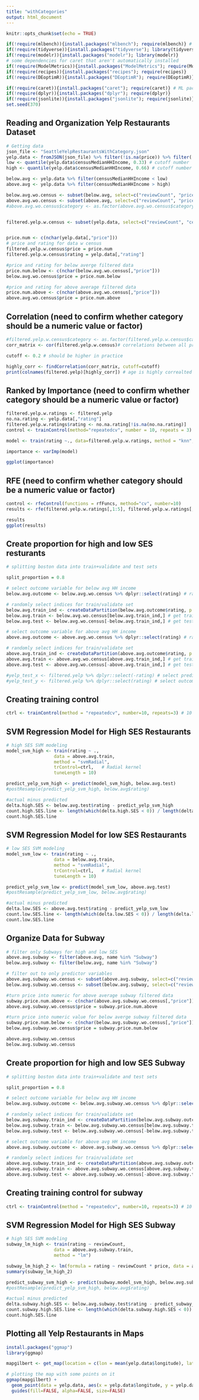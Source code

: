 ```yaml
---
title: "withCategories"
output: html_document
---
```


```r
knitr::opts_chunk$set(echo = TRUE)
```

```r
if(!require(mlbench)){install.packages("mlbench"); require(mlbench)} # common datasets to use
if(!require(tidyverse)){install.packages("tidyverse"); library(tidyverse)} 
if(!require(modelr)){install.packages("modelr"); library(modelr)} 
# some dependencies for caret that aren't automatically installed
if(!require(ModelMetrics)){install.packages("ModelMetrics"); require(ModelMetrics)}
if(!require(recipes)){install.packages("recipes"); require(recipes)}
if(!require(DEoptimR)){install.packages("DEoptimR"); require(DEoptimR)}

if(!require(caret)){install.packages("caret"); require(caret)} # ML package WITHOUT its dependencies. Should not take as long
if(!require(dplyr)){install.packages("dplyr"); require(dplyr)}
if(!require(jsonlite)){install.packages("jsonlite"); require(jsonlite)}
set.seed(370)
```

## Reading and Organization Yelp Restaurants Dataset
```r
# Getting data
json_file <- "SeattleYelpRestaurantsWithCategory.json"
yelp.data <- fromJSON(json_file) %>% filter(!is.na(price)) %>% filter(!is.na(reviewCount)) %>% filter(!is.na(censusMedianHHIncome)) %>% filter(!is.na(censusIncomePerCapita)) %>% filter(!is.na(censusGiniIndexOfInequality)) %>% filter(!is.na(rating)) %>% filter(!is.na(category)) 
low <- quantile(yelp.data$censusMedianHHIncome, 0.33) # cutoff number
high <- quantile(yelp.data$censusMedianHHIncome, 0.66) # cutoff number

below.avg <- yelp.data %>% filter(censusMedianHHIncome < low)
above.avg <- yelp.data %>% filter(censusMedianHHIncome > high)

below.avg.wo.census <- subset(below.avg, select=c("reviewCount", "price", "rating"))
above.avg.wo.census <- subset(above.avg, select=c("reviewCount", "price", "rating"))
#above.avg.wo.census$category <- as.factor(above.avg.wo.census$category)


filtered.yelp.w.census <- subset(yelp.data, select=c("reviewCount", "censusMedianHHIncome", "censusIncomePerCapita", "censusGiniIndexOfInequality", "category", "price"))


price.num <- c(nchar(yelp.data[,"price"]))
# price and rating for data w census
filtered.yelp.w.census$price = price.num
filtered.yelp.w.census$rating = yelp.data[,"rating"]

#price and rating for below averge filtered data
price.num.below <- c(nchar(below.avg.wo.census[,"price"]))
below.avg.wo.census$price = price.num.below

#price and rating for above average filtered data
price.num.above <- c(nchar(above.avg.wo.census[,"price"]))
above.avg.wo.census$price = price.num.above

```
## Correlation (need to confirm whether category should be a numeric value or factor)
```r
#filtered.yelp.w.census$category <- as.factor(filtered.yelp.w.census$category)
corr_matrix <- cor(filtered.yelp.w.census)# correlations between all predictor vars

cutoff <- 0.2 # should be higher in practice

highly_corr <- findCorrelation(corr_matrix, cutoff=cutoff)
print(colnames(filtered.yelp)[highly_corr]) # age is highly correalted with pregnant
```

## Ranked by Importance (need to confirm whether category should be a numeric value or factor)
```r
filtered.yelp.w.ratings <- filtered.yelp
no.na.rating <- yelp.data[,"rating"]
filtered.yelp.w.ratings$rating <- no.na.rating[!is.na(no.na.rating)]
control <- trainControl(method="repeatedcv", number = 10, repeats = 3)

model <- train(rating ~., data=filtered.yelp.w.ratings, method = "knn", preProcess = "scale", trControl = control)

importance <- varImp(model)

ggplot(importance)
```

## RFE (need to confirm whether category should be a numeric value or factor)
```r
control <- rfeControl(functions = rfFuncs, method="cv", number=10)
results <- rfe(filtered.yelp.w.ratings[,1:5], filtered.yelp.w.ratings[,6], sizes = c(1:5), rfeControl = control)

results
ggplot(results)
```

## Create proportion for high and low SES resturants
```r
# splitting boston data into train+validate and test sets

split_proportion = 0.8

# select outcome variable for below avg HH income
below.avg.outcome <- below.avg.wo.census %>% dplyr::select(rating) # rating column only

# randomly select indices for train/validate set
below.avg.train_ind <- createDataPartition(below.avg.outcome$rating, p = split_proportion, list = FALSE)
below.avg.train <- below.avg.wo.census[below.avg.train_ind,] # get training below avg data
below.avg.test <- below.avg.wo.census[-below.avg.train_ind,] # get test below avg data

# select outcome variable for above avg HH income
above.avg.outcome <- above.avg.wo.census %>% dplyr::select(rating) # rating column only

# randomly select indices for train/validate set
above.avg.train_ind <- createDataPartition(above.avg.outcome$rating, p = split_proportion, list = FALSE)
above.avg.train <- above.avg.wo.census[above.avg.train_ind,] # get training above avg data
above.avg.test <- above.avg.wo.census[-above.avg.train_ind,] # get test above avg data

#yelp_test_x <- filtered.yelp %>% dplyr::select(-rating) # select predictor data for test set
#yelp_test_y <- filtered.yelp %>% dplyr::select(rating) # select outcome data for test set
```
## Creating training control
```r
ctrl <- trainControl(method = "repeatedcv", number=10, repeats=3) # 10 fold cross-validation, repeated 3 times. better way to do it but takes longer.
```

## SVM Regression Model for High SES Restaurants
```r
# high SES SVM modeling
model_svm_high <- train(rating ~ .,
                  data = above.avg.train,
                  method = "svmRadial",
                  trControl=ctrl,   # Radial kernel
                  tuneLength = 10)

predict_yelp_svm_high <- predict(model_svm_high, below.avg.test)
#postResample(predict_yelp_svm_high, below.avg$rating)

#actual minus predicted
delta.high.SES <- below.avg.test$rating - predict_yelp_svm_high
count.high.SES.line <- length(which(delta.high.SES < 0)) / length(delta.high.SES)
count.high.SES.line
```


## SVM Regression Model for low SES Restaurants
```r
# low SES SVM modeling
model_svm_low <- train(rating ~ .,
                  data = below.avg.train,
                  method = "svmRadial",
                  trControl=ctrl,   # Radial kernel
                  tuneLength = 10)

predict_yelp_svm_low <- predict(model_svm_low, above.avg.test)
#postResample(predict_yelp_svm_low, below.avg$rating)

#actual minus predicted
delta.low.SES <- above.avg.test$rating - predict_yelp_svm_low
count.low.SES.line <- length(which(delta.low.SES < 0)) / length(delta.low.SES)
count.low.SES.line
```

## Organize Data for Subway

``` r
# filter only Subways for high and low SES
above.avg.subway <- filter(above.avg, name %in% "Subway")
below.avg.subway <- filter(below.avg, name %in% "Subway")

# filter out to only predictor variables
above.avg.subway.wo.census <- subset(above.avg.subway, select=c("reviewCount", "price", "rating"))
below.avg.subway.wo.census <- subset(below.avg.subway, select=c("reviewCount", "price", "rating"))

#turn price into numeric for above average subway filtered data
subway.price.num.above <- c(nchar(above.avg.subway.wo.census[,"price"]))
above.avg.subway.wo.census$price = subway.price.num.above

#turn price into numeric value for below averge subway filtered data
subway.price.num.below <- c(nchar(below.avg.subway.wo.census[,"price"]))
below.avg.subway.wo.census$price = subway.price.num.below

above.avg.subway.wo.census
below.avg.subway.wo.census
```

## Create proportion for high and low SES Subway
```r
# splitting boston data into train+validate and test sets

split_proportion = 0.8

# select outcome variable for below avg HH income
below.avg.subway.outcome <- below.avg.subway.wo.census %>% dplyr::select(rating) # rating column only

# randomly select indices for train/validate set
below.avg.subway.train_ind <- createDataPartition(below.avg.subway.outcome$rating, p = split_proportion, list = FALSE)
below.avg.subway.train <- below.avg.subway.wo.census[below.avg.subway.train_ind,] # get training below avg data
below.avg.subway.test <- below.avg.subway.wo.census[-below.avg.subway.train_ind,] # get test below avg data

# select outcome variable for above avg HH income
above.avg.subway.outcome <- above.avg.subway.wo.census %>% dplyr::select(rating) # rating column only

# randomly select indices for train/validate set
above.avg.subway.train_ind <- createDataPartition(above.avg.subway.outcome$rating, p = split_proportion, list = FALSE)
above.avg.subway.train <- above.avg.subway.wo.census[above.avg.subway.train_ind,] # get training above avg data
above.avg.subway.test <- above.avg.subway.wo.census[-above.avg.subway.train_ind,] # get test above avg data
```

## Creating training control for subway
```r
ctrl <- trainControl(method = "repeatedcv", number=10, repeats=3) # 10 fold cross-validation, repeated 3 times. better way to do it but takes longer.
```


## SVM Regression Model for High SES Subway
```r
# high SES SVM modeling
subway_lm_high <- train(rating ~ reviewCount,
                  data = above.avg.subway.train,
                  method = "lm")

subway_lm_high_2 <- lm(formula = rating ~ reviewCount * price, data = above.avg.subway.train)
summary(subway_lm_high_2)

predict_subway_svm_high <- predict(subway.model_svm_high, below.avg.subway.test)
#postResample(predict_yelp_svm_high, below.avg$rating)

#actual minus predicted
delta.subway.high.SES <- below.avg.subway.test$rating - predict_subway_svm_high
count.subway.high.SES.line <- length(which(delta.subway.high.SES < 0)) / length(delta.subway.high.SES)
count.high.SES.line
```
## Plotting all Yelp Restaurants in Maps

``` r
install.packages("ggmap")
library(ggmap)

mapgilbert <- get_map(location = c(lon = mean(yelp.data$longitude), lat = mean(yelp.data$latitude)), zoom = 11, maptype = "roadmap", scale = "auto")

# plotting the map with some points on it
ggmap(mapgilbert) +
  geom_point(data = yelp.data, aes(x = yelp.data$longitude, y = yelp.data$latitude, fill = "red", alpha = 0.8), size = 2, shape = 21) +
  guides(fill=FALSE, alpha=FALSE, size=FALSE)

```
